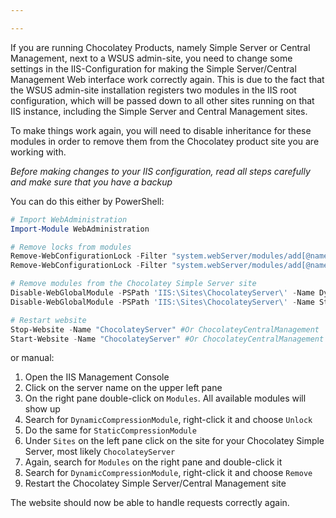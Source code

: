 ```yaml
---

---
```


If you are running Chocolatey Products, namely Simple Server or Central Management, next to a WSUS admin-site, you need to change some settings in the IIS-Configuration for making the Simple Server/Central Management Web interface work correctly again.
This is due to the fact that the WSUS admin-site installation registers two modules in the IIS root configuration, which will be passed down to all other sites running on that IIS instance, including the Simple Server and Central Management sites.

To make things work again, you will need to disable inheritance for these modules in order to remove them from the Chocolatey product site you are working with.

*Before making changes to your IIS configuration, read all steps carefully and make sure that you have a backup*

You can do this either by PowerShell:
```powershell
# Import WebAdministration
Import-Module WebAdministration

# Remove locks from modules
Remove-WebConfigurationLock -Filter "system.webServer/modules/add[@name='DynamicCompressionModule']" -PSPath IIS:\
Remove-WebConfigurationLock -Filter "system.webServer/modules/add[@name='StaticCompressionModule']" -PSPath IIS:\

# Remove modules from the Chocolatey Simple Server site
Disable-WebGlobalModule -PSPath 'IIS:\Sites\ChocolateyServer\' -Name DynamicCompressionModule
Disable-WebGlobalModule -PSPath 'IIS:\Sites\ChocolateyServer\' -Name StaticCompressionModule

# Restart website
Stop-Website -Name "ChocolateyServer" #Or ChocolateyCentralManagement
Start-Website -Name "ChocolateyServer" #Or ChocolateyCentralManagement
```
or manual:
  1. Open the IIS Management Console
  2. Click on the server name on the upper left pane
  3. On the right pane double-click on `Modules`. All available modules will show up
  4. Search for `DynamicCompressionModule`, right-click it and choose `Unlock`
  5. Do the same for `StaticCompressionModule`
  6. Under `Sites` on the left pane click on the site for your Chocolatey Simple Server, most likely `ChocolateyServer`
  7. Again, search for `Modules` on the right pane and double-click it
  8. Search for `DynamicCompressionModule`, right-click it and choose `Remove`
  9. Restart the Chocolatey Simple Server/Central Management site

The website should now be able to handle requests correctly again.
